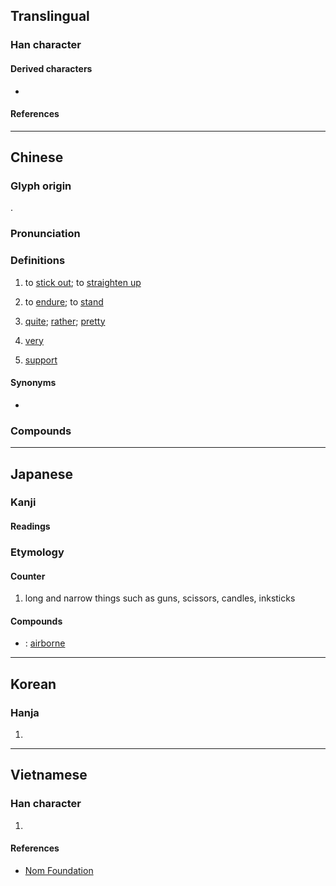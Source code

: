 {{character info}}
==Translingual==

===Han character===
{{Han char|rn=64|rad=手|as=06|sn=9|four=52041|canj=QNKG|ids=⿰扌廷}}

====Derived characters====
* {{l|mul|[[𮐄]]}}

====References====
{{Han ref|kx=0432.040|dkj=12106|dj=0781.120|hdz=31869.110|uh=633A}}

----

==Chinese==
{{zh-forms}}

===Glyph origin===
{{Han etym}}
{{Han compound|手|廷|c1=s|c2=p|t1=hand|ls=psc}}.

===Pronunciation===
{{zh-pron
|m=tǐng
|c=ting5,ting2
|mn=qz,xm,zz:thán/xm,zz:thíⁿ/tháⁿ/théng
|mn_note=thán/thíⁿ - vernacular; tháⁿ - vernacular (俗); théng - literary
|mn-t=têng2
|mc=y
|oc=y
|ma=y
|cat=v,a
}}

===Definitions===
{{zh-hanzi}}

# to [[stick out]]; to [[straighten up]]
#: {{zh-x|挺起 胸膛|to proudly put one's chest out}}
#: {{zh-x|挺起 條 腰||C}}
# to [[endure]]; to [[stand]]
#: {{zh-x|挺 過 這 道 坎兒{r}|to '''persist''' and overcome this hurdle}}
# {{lb|zh|colloquial}} [[quite]]; [[rather]]; [[pretty]]
#: {{zh-x|挺 不錯|'''quite''' good}}
#: {{zh-x|挺 可愛|'''quite''' cute}}
# {{lb|zh|colloquial|regional}} [[very]]
# {{lb|zh|colloquial}} [[support]]
#: {{zh-x|我 是 挺 你 的！|I '''support''' you!}}

====Synonyms====
* {{qualifier|quite}} {{qualifier|Cantonese}} {{zh-l|幾|gei2}}
{{zh-dial|很}}

===Compounds===
{{zh-der|伏地挺身|峻挺|廝挺|孤挺花|傲然挺立|挺拔|挺過去|挺秀|挺住|挺尸|挺挺|挺屍|挺然|挺胸疊肚|挺妥|拍馬挺鎗|揚眉挺身|挺胸凸肚|挺立|挺起胸膛|牽挺|挺然卓立|硬挺|挺腰子|挺腰|抬頭挺胸|挺解|挺胸|昂首挺胸|昂頭挺立|昂首挺立|挺節|挺脫|直挺挺|挺身|挺直|挺撅挺橫|挺拔不群|死挺挺|挺撞|打挺兒|挺矛|挺進|直而不挺|挺腳|挺生|挺舉|挺身而出|挺刑|陰挺|英挺|筆挺|堅挺|前挺}}

{{zh-cat|Beginning|Intermediate}}

----

==Japanese==

===Kanji===
{{ja-kanji|grade=|rs=手07}}

====Readings====
{{ja-readings
|goon=じょう<でう
|kanon=てい
|on=ちょう<てう
|kun=ぬ-く
}}

===Etymology===
{{ja-kanjitab|ちょう|yomi=o}}

====Counter====
{{ja-pos|ちょう|counter}}

# long and narrow things such as guns, scissors, candles, inksticks

====Compounds====
* {{ja-r|空%挺|くう%てい}}: [[airborne]]

----

==Korean==

===Hanja===
{{ko-hanja|hangeul=정|eumhun=|rv=jeong|mr=chŏng|y=ceng}}

# {{rfdef|ko|sort=手07}}

----

==Vietnamese==

===Han character===
{{vi-hantu|đĩnh|rs=手07}}

# {{rfdef|vi|sort=手07}}

====References====
* [http://nomfoundation.org/common/nom_details.php?codepoint=633a Nom Foundation]
